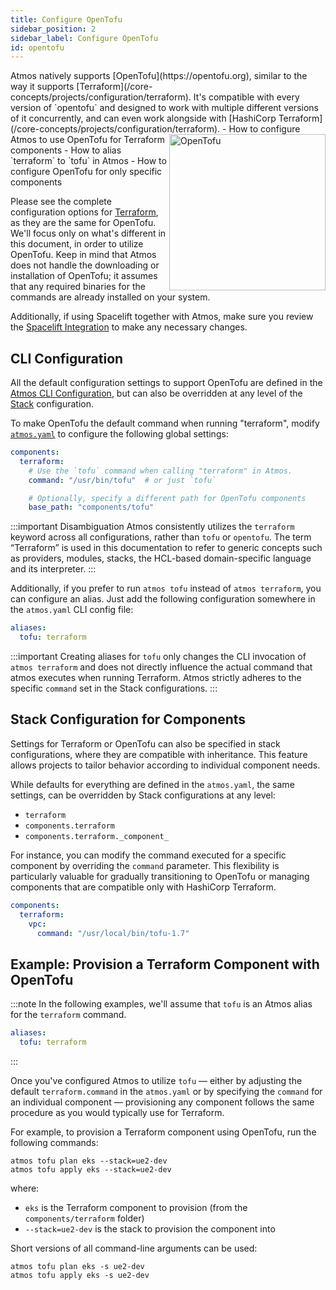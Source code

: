 ```yaml
---
title: Configure OpenTofu
sidebar_position: 2
sidebar_label: Configure OpenTofu
id: opentofu
---
```


<Intro>
Atmos natively supports [OpenTofu](https://opentofu.org), similar to the way it supports [Terraform](/core-concepts/projects/configuration/terraform). It's compatible with every version of `opentofu` and designed to work with multiple different versions of it concurrently, and can even work alongside with [HashiCorp Terraform](/core-concepts/projects/configuration/terraform).
<img width="250" align="right" src={useBaseUrl('/img/opentofu-icon.svg')} alt="OpenTofu"/>
</Intro>

<KeyPoints>
- How to configure Atmos to use OpenTofu for Terraform components
- How to alias `terraform` to `tofu` in Atmos
- How to configure OpenTofu for only specific components
</KeyPoints>

Please see the complete configuration options for [Terraform](/core-concepts/projects/configuration/terraform), as they are the same for OpenTofu. We'll focus
only on what's different in this document, in order to utilize OpenTofu. Keep in mind that Atmos does not handle the downloading or installation
of OpenTofu; it assumes that any required binaries for the commands are already installed on your system.

Additionally, if using Spacelift together with Atmos, make sure you review the [Spacelift Integration](/integrations/spacelift) to make any necessary changes.

## CLI Configuration

All the default configuration settings to support OpenTofu are defined in the [Atmos CLI Configuration](/cli/configuration),
but can also be overridden at any level of the [Stack](/core-concepts/stacks/#schema) configuration.

To make OpenTofu the default command when running "terraform", modify [`atmos.yaml`](/cli/configuration) to configure the following global settings:

```yaml
components:
  terraform:
    # Use the `tofu` command when calling "terraform" in Atmos.
    command: "/usr/bin/tofu"  # or just `tofu`

    # Optionally, specify a different path for OpenTofu components
    base_path: "components/tofu"
```

:::important Disambiguation
Atmos consistently utilizes the `terraform` keyword across all configurations, rather than `tofu` or `opentofu`.
The term “Terraform” is used in this documentation to refer to generic concepts such as providers, modules, stacks, the 
HCL-based domain-specific language and its interpreter.
:::


Additionally, if you prefer to run `atmos tofu` instead of `atmos terraform`, you can configure an alias.
Just add the following configuration somewhere in the `atmos.yaml` CLI config file:

```yaml
aliases:
  tofu: terraform
```

:::important
Creating aliases for `tofu` only changes the CLI invocation of `atmos terraform` and does not directly
influence the actual command that atmos executes when running Terraform. Atmos strictly adheres to the
specific `command` set in the Stack configurations.
:::

## Stack Configuration for Components

Settings for Terraform or OpenTofu can also be specified in stack configurations, where they are compatible with inheritance.
This feature allows projects to tailor behavior according to individual component needs.

While defaults for everything are defined in the `atmos.yaml`, the same settings, can be overridden by Stack configurations at any level:

- `terraform`
- `components.terraform`
- `components.terraform._component_`

For instance, you can modify the command executed for a specific component by overriding the `command` parameter.
This flexibility is particularly valuable for gradually transitioning to OpenTofu or managing components that are
compatible only with HashiCorp Terraform.

```yaml
components:
  terraform:
    vpc:
      command: "/usr/local/bin/tofu-1.7"
```

## Example: Provision a Terraform Component with OpenTofu

:::note
In the following examples, we'll assume that `tofu` is an Atmos alias for the `terraform` command.

```yaml
aliases:
  tofu: terraform
```

:::

Once you've configured Atmos to utilize `tofu` — either by adjusting the default `terraform.command` in the `atmos.yaml`
or by specifying the `command` for an individual component — provisioning any component follows the same procedure as
you would typically use for Terraform.

For example, to provision a Terraform component using OpenTofu, run the following commands:

```console
atmos tofu plan eks --stack=ue2-dev
atmos tofu apply eks --stack=ue2-dev
```

where:

- `eks` is the Terraform component to provision (from the `components/terraform` folder)
- `--stack=ue2-dev` is the stack to provision the component into

Short versions of all command-line arguments can be used:

```console
atmos tofu plan eks -s ue2-dev
atmos tofu apply eks -s ue2-dev
```
